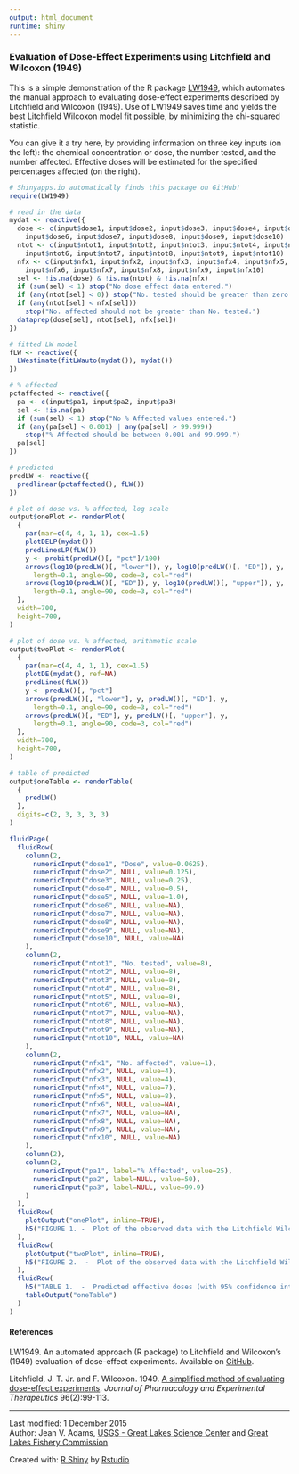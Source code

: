 ---
output: html_document
runtime: shiny
---
### Evaluation of Dose-Effect Experiments using Litchfield and Wilcoxon (1949)

This is a simple demonstration of the R package [LW1949](https://github.com/JVAdams/LW1949), which automates the manual approach to evaluating dose-effect experiments described by Litchfield and Wilcoxon (1949).  Use of LW1949 saves time and yields the best Litchfield Wilcoxon model fit possible, by minimizing the chi-squared statistic.

You can give it a try here, by providing information on three key inputs (on the left): the chemical concentration or dose, the number tested, and the number affected. Effective doses will be estimated for the specified percentages affected (on the right).

```{r, echo=FALSE, include=FALSE}
# Shinyapps.io automatically finds this package on GitHub!
require(LW1949)
```

```{r, echo=FALSE}
# read in the data
mydat <- reactive({
  dose <- c(input$dose1, input$dose2, input$dose3, input$dose4, input$dose5, 
    input$dose6, input$dose7, input$dose8, input$dose9, input$dose10)
  ntot <- c(input$ntot1, input$ntot2, input$ntot3, input$ntot4, input$ntot5, 
    input$ntot6, input$ntot7, input$ntot8, input$ntot9, input$ntot10)
  nfx <- c(input$nfx1, input$nfx2, input$nfx3, input$nfx4, input$nfx5, 
    input$nfx6, input$nfx7, input$nfx8, input$nfx9, input$nfx10)
  sel <- !is.na(dose) & !is.na(ntot) & !is.na(nfx)
  if (sum(sel) < 1) stop("No dose effect data entered.")
  if (any(ntot[sel] < 0)) stop("No. tested should be greater than zero.")
  if (any(ntot[sel] < nfx[sel])) 
    stop("No. affected should not be greater than No. tested.")
  dataprep(dose[sel], ntot[sel], nfx[sel])
})

# fitted LW model
fLW <- reactive({
  LWestimate(fitLWauto(mydat()), mydat())
})

# % affected
pctaffected <- reactive({
  pa <- c(input$pa1, input$pa2, input$pa3)
  sel <- !is.na(pa)
  if (sum(sel) < 1) stop("No % Affected values entered.")
  if (any(pa[sel] < 0.001) | any(pa[sel] > 99.999))
    stop("% Affected should be between 0.001 and 99.999.")
  pa[sel]
})

# predicted
predLW <- reactive({
  predlinear(pctaffected(), fLW())
})
```

```{r, echo=FALSE}
# plot of dose vs. % affected, log scale
output$onePlot <- renderPlot(
  {
    par(mar=c(4, 4, 1, 1), cex=1.5)
    plotDELP(mydat())
    predLinesLP(fLW())
    y <- probit(predLW()[, "pct"]/100)
    arrows(log10(predLW()[, "lower"]), y, log10(predLW()[, "ED"]), y, 
      length=0.1, angle=90, code=3, col="red")
    arrows(log10(predLW()[, "ED"]), y, log10(predLW()[, "upper"]), y, 
      length=0.1, angle=90, code=3, col="red")
  }, 
  width=700, 
  height=700,
)
```

```{r, echo=FALSE}
# plot of dose vs. % affected, arithmetic scale
output$twoPlot <- renderPlot(
  {
    par(mar=c(4, 4, 1, 1), cex=1.5)
    plotDE(mydat(), ref=NA)
    predLines(fLW())
    y <- predLW()[, "pct"]
    arrows(predLW()[, "lower"], y, predLW()[, "ED"], y, 
      length=0.1, angle=90, code=3, col="red")
    arrows(predLW()[, "ED"], y, predLW()[, "upper"], y, 
      length=0.1, angle=90, code=3, col="red")
  }, 
  width=700, 
  height=700,
)
```

```{r, echo=FALSE}
# table of predicted 
output$oneTable <- renderTable(
  {
    predLW()
  },
  digits=c(2, 3, 3, 3, 3)
)
```

```{r, echo=FALSE}
fluidPage(
  fluidRow(
    column(2, 
      numericInput("dose1", "Dose", value=0.0625),
      numericInput("dose2", NULL, value=0.125),
      numericInput("dose3", NULL, value=0.25),
      numericInput("dose4", NULL, value=0.5),
      numericInput("dose5", NULL, value=1.0),
      numericInput("dose6", NULL, value=NA),
      numericInput("dose7", NULL, value=NA),
      numericInput("dose8", NULL, value=NA),
      numericInput("dose9", NULL, value=NA),
      numericInput("dose10", NULL, value=NA)
    ),
    column(2, 
      numericInput("ntot1", "No. tested", value=8),
      numericInput("ntot2", NULL, value=8),
      numericInput("ntot3", NULL, value=8),
      numericInput("ntot4", NULL, value=8),
      numericInput("ntot5", NULL, value=8),
      numericInput("ntot6", NULL, value=NA),
      numericInput("ntot7", NULL, value=NA),
      numericInput("ntot8", NULL, value=NA),
      numericInput("ntot9", NULL, value=NA),
      numericInput("ntot10", NULL, value=NA)
    ),
    column(2,
      numericInput("nfx1", "No. affected", value=1),
      numericInput("nfx2", NULL, value=4),
      numericInput("nfx3", NULL, value=4),
      numericInput("nfx4", NULL, value=7),
      numericInput("nfx5", NULL, value=8),
      numericInput("nfx6", NULL, value=NA),
      numericInput("nfx7", NULL, value=NA),
      numericInput("nfx8", NULL, value=NA),
      numericInput("nfx9", NULL, value=NA),
      numericInput("nfx10", NULL, value=NA)
    ),
    column(2),
    column(2,
      numericInput("pa1", label="% Affected", value=25),
      numericInput("pa2", label=NULL, value=50),
      numericInput("pa3", label=NULL, value=99.9)
    )
  ),
  fluidRow(
    plotOutput("onePlot", inline=TRUE),
    h5("FIGURE 1. -  Plot of the observed data with the Litchfield Wilcoxon fitted model on the log10-probit scale. Predicted effective doses with 95% confidence intervals for the specified percentages affected are in red.  Observations with 0% or 100% affected are plotted at 0.1 and 99.9% respectively using white filled circles.")
  ),
  fluidRow(
    plotOutput("twoPlot", inline=TRUE),
    h5("FIGURE 2.  -  Plot of the observed data with the Litchfield Wilcoxon fitted model on the arithmetic scale. Predicted effective doses with 95% confidence intervals for the specified percentages affected are in red.  Observations with 0% or 100% affected are shown as white filled circles.")
  ),
  fluidRow(
    h5("TABLE 1.  -  Predicted effective doses (with 95% confidence intervals) for the specified percentages affected using the Litchfield Wilcoxon approach."),
    tableOutput("oneTable")
  )
)
```

#### References
LW1949. An automated approach (R package) to Litchfield and Wilcoxon's (1949) evaluation of dose-effect experiments.  Available on [GitHub](https://github.com/JVAdams/LW1949).

Litchfield, J. T. Jr. and F. Wilcoxon. 1949. [A simplified method of evaluating dose-effect experiments](http://jpet.aspetjournals.org/content/96/2/99.abstract). *Journal of Pharmacology and Experimental Therapeutics* 96(2):99-113.

---

Last modified: 1 December 2015  
Author: Jean V. Adams, [USGS - Great Lakes Science Center](http://www.glsc.usgs.gov/) and [Great Lakes Fishery Commission](http://www.GLFC.org/)

Created with: [R Shiny](http://shiny.rstudio.com/) by [Rstudio](http://www.rstudio.com/)  
